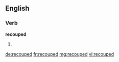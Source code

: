 ==English==

===Verb===
'''recouped'''

# {{past of|recoup}}

[[de:recouped]]
[[fr:recouped]]
[[mg:recouped]]
[[vi:recouped]]